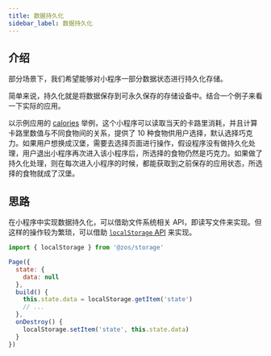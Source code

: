 ```yaml
---
title: 数据持久化
sidebar_label: 数据持久化
---
```


## 介绍

部分场景下，我们希望能够对小程序一部分数据状态进行持久化存储。

简单来说，持久化就是将数据保存到可永久保存的存储设备中。结合一个例子来看一下实际的应用。

以示例应用的 [calories](./../../samples/app/calories.md) 举例，这个小程序可以读取当天的卡路里消耗，并且计算卡路里数值与不同食物间的关系，提供了 10 种食物供用户选择，默认选择巧克力。如果用户想换成汉堡，需要去选择页面进行操作，假设程序没有做持久化处理，用户退出小程序再次进入该小程序后，所选择的食物仍然是巧克力。如果做了持久化处理，则在每次进入小程序的时候，都能获取到之前保存的应用状态，所选择的食物就成了汉堡。

## 思路

在小程序中实现数据持久化，可以借助文件系统相关 API，即读写文件来实现。但这样的操作较为繁琐，可以借助 [`localStorage` API](../../reference/device-app-api/newAPI/storage/localStorage.mdx) 来实现。

```js title="page.js"
import { localStorage } from '@zos/storage'

Page({
  state: {
    data: null
  },
  build() {
    this.state.data = localStorage.getItem('state')
    // ...
  },
  onDestroy() {
    localStorage.setItem('state', this.state.data)
  }
})
```
